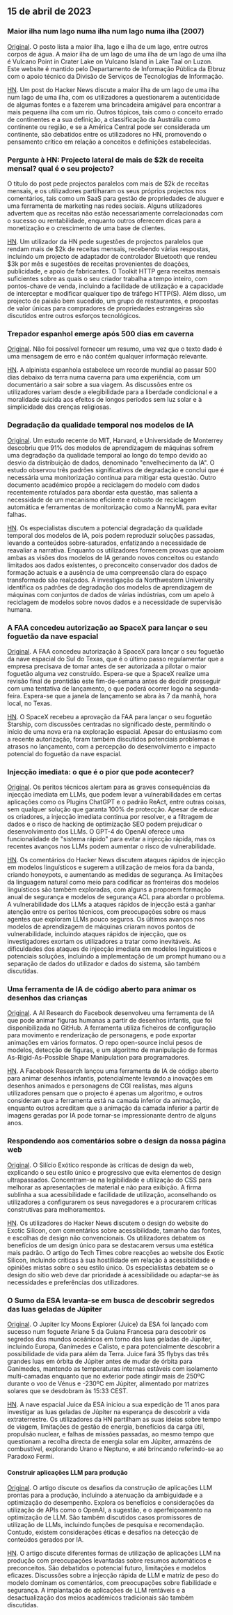 

<CallToAction />

<Steps>

## 15 de abril de 2023

### Maior ilha num lago numa ilha num lago numa ilha (2007)

[Original](https://www.elbruz.org/special-projects/islands-and-lakes/).
O posto lista a maior ilha, lago e ilha de um lago, entre outros corpos de água. A maior ilha de um lago de uma ilha de um lago de uma ilha é Vulcano Point in Crater Lake on Vulcano Island in Lake Taal on Luzon. Este website é mantido pelo Departamento de Informação Pública da Elbruz com o apoio técnico da Divisão de Serviços de Tecnologias de Informação.

[HN](http://news.ycombinator.com/item?id=35567026).
Um post do Hacker News discute a maior ilha de um lago de uma ilha num lago de uma ilha, com os utilizadores a questionarem a autenticidade de algumas fontes e a fazerem uma brincadeira amigável para encontrar a mais pequena ilha com um rio. Outros tópicos, tais como o conceito errado de continentes e a sua definição, a classificação da Austrália como continente ou região, e se a América Central pode ser considerada um continente, são debatidos entre os utilizadores no HN, promovendo o pensamento crítico em relação a conceitos e definições estabelecidas.

### Pergunte à HN: Projecto lateral de mais de $2k de receita mensal? qual é o seu projecto?

O título do post pede projectos paralelos com mais de $2k de receitas mensais, e os utilizadores partilharam os seus próprios projectos nos comentários, tais como um SaaS para gestão de propriedades de aluguer e uma ferramenta de marketing nas redes sociais. Alguns utilizadores advertem que as receitas não estão necessariamente correlacionadas com o sucesso ou rentabilidade, enquanto outros oferecem dicas para a monetização e o crescimento de uma base de clientes.

[HN](http://news.ycombinator.com/item?id=35567822).
Um utilizador da HN pede sugestões de projectos paralelos que rendam mais de $2k de receitas mensais, recebendo várias respostas, incluindo um projecto de adaptador de controlador Bluetooth que rendeu $3k por mês e sugestões de receitas provenientes de doações, publicidade, e apoio de fabricantes. O Toolkit HTTP gera receitas mensais suficientes sobre as quais o seu criador trabalha a tempo inteiro, com pontos-chave de venda, incluindo a facilidade de utilização e a capacidade de interceptar e modificar qualquer tipo de tráfego HTTP(S). Além disso, um projecto de paixão bem sucedido, um grupo de restaurantes, e propostas de valor únicas para compradores de propriedades estrangeiras são discutidos entre outros esforços tecnológicos.

### Trepador espanhol emerge após 500 dias em caverna

[Original](https://www.cbc.ca/news/world/spain-cave-500-days-beatriz-flamini-1.6810428).
Não foi possível fornecer um resumo, uma vez que o texto dado é uma mensagem de erro e não contém qualquer informação relevante.

[HN](http://news.ycombinator.com/item?id=35571481).
A alpinista espanhola estabelece um recorde mundial ao passar 500 dias debaixo da terra numa caverna para uma experiência, com um documentário a sair sobre a sua viagem. As discussões entre os utilizadores variam desde a elegibilidade para a liberdade condicional e a moralidade suicida aos efeitos de longos períodos sem luz solar e à simplicidade das crenças religiosas.

### Degradação da qualidade temporal nos modelos de IA

[Original](https://www.nannyml.com/blog/91-of-ml-perfomance-degrade-in-time).
Um estudo recente do MIT, Harvard, e Universidade de Monterrey descobriu que 91% dos modelos de aprendizagem de máquinas sofrem uma degradação da qualidade temporal ao longo do tempo devido ao desvio da distribuição de dados, denominado "envelhecimento da IA". O estudo observou três padrões significativos de degradação e conclui que é necessária uma monitorização contínua para mitigar esta questão. Outro documento académico propõe a reciclagem do modelo com dados recentemente rotulados para abordar esta questão, mas salienta a necessidade de um mecanismo eficiente e robusto de reciclagem automática e ferramentas de monitorização como a NannyML para evitar falhas.

[HN](http://news.ycombinator.com/item?id=35566145).
Os especialistas discutem a potencial degradação da qualidade temporal dos modelos de IA, pois podem reproduzir soluções passadas, levando a conteúdos sobre-saturados, enfatizando a necessidade de reavaliar a narrativa. Enquanto os utilizadores fornecem provas que apoiam ambas as visões dos modelos de IA gerando novos conceitos ou estando limitados aos dados existentes, o preconceito conservador dos dados de formação actuais e a ausência de uma compreensão clara do espaço transformado são realçados. A investigação da Northwestern University identifica os padrões de degradação dos modelos de aprendizagem de máquinas com conjuntos de dados de várias indústrias, com um apelo à reciclagem de modelos sobre novos dados e a necessidade de supervisão humana.

### A FAA concedeu autorização ao SpaceX para lançar o seu foguetão da nave espacial

[Original](https://arstechnica.com/science/2023/04/green-light-go-spacex-receives-a-launch-license-from-the-faa-for-starship/).
A FAA concedeu autorização à SpaceX para lançar o seu foguetão da nave espacial do Sul do Texas, que é o último passo regulamentar que a empresa precisava de tomar antes de ser autorizada a pilotar o maior foguetão alguma vez construído. Espera-se que a SpaceX realize uma revisão final de prontidão este fim-de-semana antes de decidir prosseguir com uma tentativa de lançamento, o que poderá ocorrer logo na segunda-feira. Espera-se que a janela de lançamento se abra às 7 da manhã, hora local, no Texas.

[HN](http://news.ycombinator.com/item?id=35575298).
O SpaceX recebeu a aprovação da FAA para lançar o seu foguetão Starship, com discussões centradas no significado deste, permitindo o início de uma nova era na exploração espacial. Apesar do entusiasmo com a recente autorização, foram também discutidos potenciais problemas e atrasos no lançamento, com a percepção do desenvolvimento e impacto potencial do foguetão da nave espacial.

### Injecção imediata: o que é o pior que pode acontecer?

[Original](https://simonwillison.net/2023/Apr/14/worst-that-can-happen/).
Os peritos técnicos alertam para as graves consequências da injecção imediata em LLMs, que podem levar a vulnerabilidades em certas aplicações como os Plugins ChatGPT e o padrão ReAct, entre outras coisas, sem qualquer solução que garanta 100% de protecção. Apesar de educar os criadores, a injecção imediata continua por resolver, e a filtragem de dados e o risco de hacking de optimização SEO podem prejudicar o desenvolvimento dos LLMs. O GPT-4 do OpenAI oferece uma funcionalidade de "sistema rápido" para evitar a injecção rápida, mas os recentes avanços nos LLMs podem aumentar o risco de vulnerabilidade.

[HN](http://news.ycombinator.com/item?id=35572290).
Os comentários do Hacker News discutem ataques rápidos de injecção em modelos linguísticos e sugerem a utilização de meios fora da banda, criando honeypots, e aumentando as medidas de segurança. As limitações da linguagem natural como meio para codificar as fronteiras dos modelos linguísticos são também exploradas, com alguns a proporem formação anual de segurança e modelos de segurança ACL para abordar o problema. A vulnerabilidade dos LLMs a ataques rápidos de injecção está a ganhar atenção entre os peritos técnicos, com preocupações sobre os maus agentes que exploram LLMs pouco seguros. Os últimos avanços nos modelos de aprendizagem de máquinas criaram novos pontos de vulnerabilidade, incluindo ataques rápidos de injecção, que os investigadores exortam os utilizadores a tratar como inevitáveis. As dificuldades dos ataques de injecção imediata em modelos linguísticos e potenciais soluções, incluindo a implementação de um prompt humano ou a separação de dados do utilizador e dados do sistema, são também discutidas.

### Uma ferramenta de IA de código aberto para animar os desenhos das crianças

[Original](https://github.com/facebookresearch/AnimatedDrawings).
A AI Research do Facebook desenvolveu uma ferramenta de IA que pode animar figuras humanas a partir de desenhos infantis, que foi disponibilizada no GitHub. A ferramenta utiliza ficheiros de configuração para movimento e renderização de personagens, e pode exportar animações em vários formatos. O repo open-source inclui pesos de modelos, detecção de figuras, e um algoritmo de manipulação de formas As-Rigid-As-Possible Shape Manipulation para programadores.

[HN](http://news.ycombinator.com/item?id=35565681).
A Facebook Research lançou uma ferramenta de IA de código aberto para animar desenhos infantis, potencialmente levando a inovações em desenhos animados e personagens de CGI realistas, mas alguns utilizadores pensam que o projecto é apenas um algoritmo, e outros consideram que a ferramenta está na camada inferior da animação, enquanto outros acreditam que a animação da camada inferior a partir de imagens geradas por IA pode tornar-se impressionante dentro de alguns anos.

### Respondendo aos comentários sobre o design da nossa página web

[Original](https://research.exoticsilicon.com/articles/replying_to_comments).
O Silício Exótico responde às críticas de design da web, explicando o seu estilo único e progressivo que evita elementos de design ultrapassados. Concentram-se na legibilidade e utilização do CSS para melhorar as apresentações de material e não para exibição. A firma sublinha a sua acessibilidade e facilidade de utilização, aconselhando os utilizadores a configurarem os seus navegadores e a procurarem críticas construtivas para melhoramentos.

[HN](http://news.ycombinator.com/item?id=35567285).
Os utilizadores do Hacker News discutem o design do website do Exotic Silicon, com comentários sobre acessibilidade, tamanho das fontes, e escolhas de design não convencionais. Os utilizadores debatem os benefícios de um design único para se destacarem versus uma estética mais padrão. O artigo do Tech Times cobre reacções ao website dos Exotic Silicon, incluindo críticas à sua hostilidade em relação à acessibilidade e opiniões mistas sobre o seu estilo único. Os especialistas debatem se o design do sítio web deve dar prioridade à acessibilidade ou adaptar-se às necessidades e preferências dos utilizadores.

### O Sumo da ESA levanta-se em busca de descobrir segredos das luas geladas de Júpiter

[Original](https://www.esa.int/Science_Exploration/Space_Science/Juice/ESA_s_Juice_lifts_off_on_quest_to_discover_secrets_of_Jupiter_s_icy_moons).
O Jupiter Icy Moons Explorer (Juice) da ESA foi lançado com sucesso num foguete Ariane 5 da Guiana Francesa para descobrir os segredos dos mundos oceânicos em torno das luas geladas de Júpiter, incluindo Europa, Ganímedes e Calisto, e para potencialmente descobrir a possibilidade de vida para além da Terra. Juice fará 35 flybys das três grandes luas em órbita de Júpiter antes de mudar de órbita para Ganímedes, mantendo as temperaturas internas estáveis com isolamento multi-camadas enquanto que no exterior pode atingir mais de 250ºC durante o voo de Vénus e -230ºC em Júpiter, alimentado por matrizes solares que se desdobram às 15:33 CEST.

[HN](http://news.ycombinator.com/item?id=35574177).
A nave espacial Juice da ESA iniciou a sua expedição de 11 anos para investigar as luas geladas de Júpiter na esperança de descobrir a vida extraterrestre. Os utilizadores da HN partilham as suas ideias sobre tempo de viagem, limitações de gestão de energia, benefícios da carga útil, propulsão nuclear, e falhas de missões passadas, ao mesmo tempo que questionam a recolha directa de energia solar em Júpiter, armazéns de combustível, explorando Urano e Neptuno, e até brincando referindo-se ao Paradoxo Fermi.

#### Construir aplicações LLM para produção

[Original](https://huyenchip.com/2023/04/11/llm-engineering.html).
O artigo discute os desafios da construção de aplicações LLM prontas para a produção, incluindo a atenuação da ambiguidade e a optimização do desempenho. Explora os benefícios e considerações da utilização de APIs como o OpenAI, a sugestão, e o aperfeiçoamento na optimização de LLM. São também discutidos casos promissores de utilização de LLMs, incluindo funções de pesquisa e recomendação. Contudo, existem considerações éticas e desafios na detecção de conteúdos gerados por IA.

[HN](http://news.ycombinator.com/item?id=35565212).
O artigo discute diferentes formas de utilização de aplicações LLM na produção com preocupações levantadas sobre resumos automáticos e preconceitos. São debatidos o potencial futuro, limitações e modelos eficazes. Discussões sobre a injecção rápida de LLM e matriz de peso do modelo dominam os comentários, com preocupações sobre fiabilidade e segurança. A implantação de aplicações de LLM rentáveis e a desactualização dos meios académicos tradicionais são também discutidas.

</Steps>